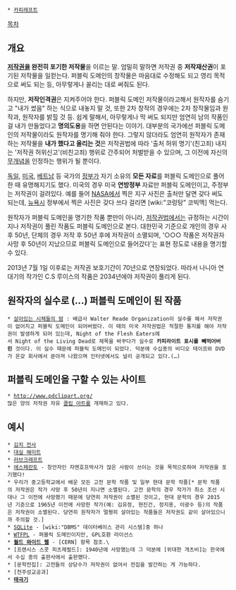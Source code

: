  * [[카피레프트]]
[[목차]]
== 개요 ==
'''[[저작권]]을 완전히 포기한 저작물'''을 이르는 말. 엄밀히 말하면 저작권 중 '''저작재산권'''이 포기된 저작물을 일컫는다. 퍼블릭 도메인의 창작물은 마음대로 수정해도 되고 영리 목적으로 써도 되는 등, 아무렇게나 꼴리는 대로 써줘도 된다. 

하지만, '''저작인격권'''은 지켜주어야 한다. 퍼블릭 도메인 저작물이라고해서 원작자를 숨기고 "내가 썼음" 하는 식으로 내놓지 말 것, 또한 2차 창작의 경우에는 2차 창작물임과 원작과, 원작자를 밝힐 것 등. 쉽게 말해서, 아무렇게나 막 써도 되지만 엄연히 남의 작품인 걸 내가 만들었다고 '''명의도용'''을 하면 안된다는 이야기. 대부분의 국가에선 퍼블릭 도메인의 저작물이라도 원작자를 명기해 줘야 한다. 그렇지 않더라도 엄연히 원작자가 존재하는 저작물을 '''내가 했다고 올리는 것'''은 저작권법에 따라 '출처 허위 명기'(친고죄) 내지는 '저작권 허위신고'(비친고죄) 행위로 간주되어 처벌받을 수 있으며, 그 이전에 자신의 [[무개념]]을 인정하는 행위가 될 뿐이다.

[[독일]], [[미국]], [[베트남]] 등 국가의 [[정부]]가 자기 소유의 '''모든 자료'''를 퍼블릭 도메인으로 풀어 한 때 유명해지기도 했다. 미국의 경우 미국 '''연방정부''' 자료만 퍼블릭 도메인이고, 주정부는 저작권이 걸려있다. 예를 들어 [[NASA]]에서 찍은 지구 사진은 출처만 달면 갖다 써도 되는데, [[뉴욕]]시 정부에서 찍은 사진은 갖다 쓰다 걸리면 [wiki:"코렁탕" 코빅맥] 먹는다.

원작자가 퍼블릭 도메인을 명기한 작품 뿐만이 아니라, [[저작권법]]에서는 규정하는 시간이 지나 저작권이 풀린 작품도 퍼블릭 도메인으로 본다. 대한민국 기준으로 개인의 경우 사후 50년, 단체의 경우 저작 후 50년 후에 저작권이 소멸되며, '○○○ 작품은 저작권자 사망 후 50년이 지났으므로 퍼블릭 도메인으로 들어갔다'는 표현 정도로 내용을 명기할 수 있다.

2013년 7월 1일 이후로는 저작권 보호기간이 70년으로 연장되었다. 따라서 나니아 연대기의 작가인 C.S 루이스의 작품은 2034년에야 저작권이 풀리게 된다.
== 원작자의 실수로 (...) 퍼블릭 도메인이 된 작품 ==
 * [[살아있는 시체들의 밤]] : 배급사 Walter Reade Organization이 실수를 해서 저작권이 없어지고 퍼블릭 도메인이 되어버렸다. 이 때의 미국 저작권법은 적절한 통지를 해야 저작권이 발생하게 되어 있는데, Night of the Flesh Eaters에서 Night of the Living Dead로 제목을 바꾸다가 실수로 '''카피라이트 표시를 빼먹어버린''' 것이다. 이 실수 때문에 퍼블릭 도메인이 되었다. 덕분에 수십종의 비디오 테이프와 DVD가 온갖 회사에서 쏟아져 나왔으며 인터넷에서도 널리 공개되고 있다.(…)

== 퍼블릭 도메인을 구할 수 있는 사이트 ==
 * http://www.pdclipart.org/
 많은 양의 저작권 자유 [[클립 아트]]를 개재하고 있다.

== 예시 ==
 * [[김치 전사]]
 * [[대실 해미트]]
 * [[러브크래프트]]
 * [[에스페란토]] - 창안자인 자멘호프박사가 많은 사람이 쓰이는 것을 목적으로하여 저작권을 포기했다!
 * 우리가 중고등학교에서 배운 모든 고전 문학 작품 및 일부 현대 문학 작품[* 문학 작품의 저작권은 작가 사망 후 50년이 지나면 소멸된다. 고전 문학의 경우 작가가 최소 조선 시대나 그 이전에 사망했기 때문에 당연히 저작권이 소멸된 것이고, 현대 문학의 경우 2015년 기준으로 1965년 이전에 사망한 작가(예: 김유정, 현진건, 정지용, 이광수 등)의 작품은 저작권이 소멸된다. 당연히 원작자가 멀쩡히 살아있는 작품들은 저작권도 같이 살아있으니까 주의할 것.]
 * [[SQLite]] - [wiki:"DBMS" 데이터베이스 관리 시스템]중 하나
 * [[WTFPL]] - 퍼블릭 도메인이지만, GPL호환 라이선스
 * '''[[월드 와이드 웹]]''' - [CERN] 항목 참조.\
 * [프랜시스 스콧 피츠제럴드]: 1940년에 사망했는데 그 덕분에 [위대한 개츠비]는 한국에서 수십 종의 출판사에서 출판했다.
 * [문학전집]: 고전들의 상당수가 저작권이 없어서 전집을 발간하는 게 가능하다.
 * [천주성교공과]
 * '''[[태극기]]'''
